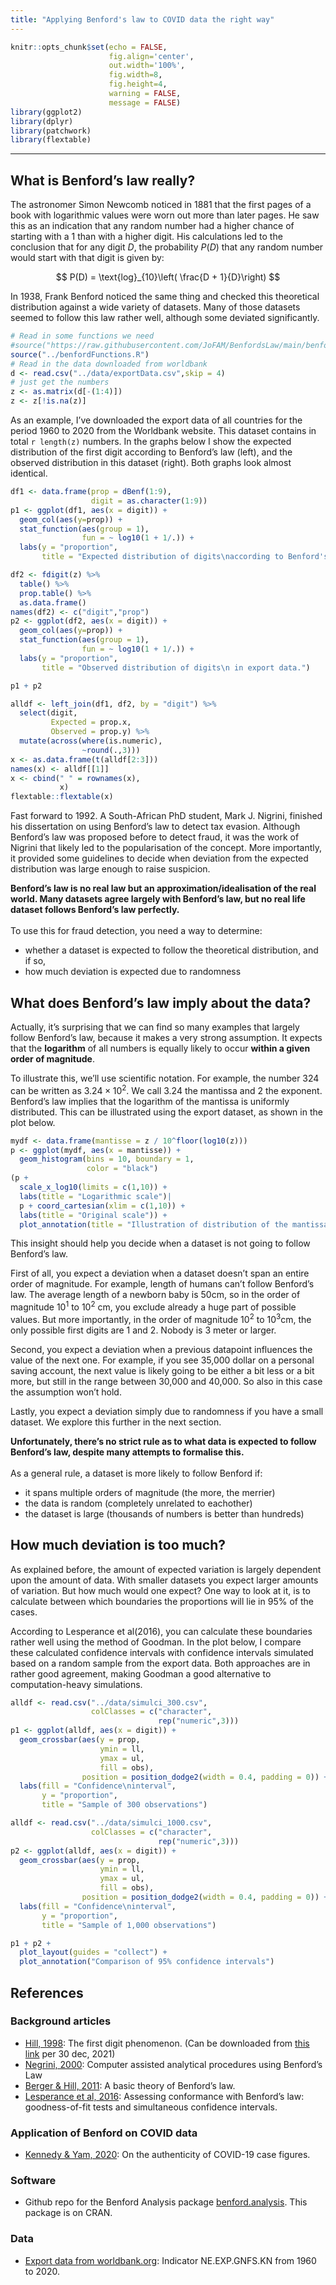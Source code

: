 ```yaml
---
title: "Applying Benford's law to COVID data the right way"
---
```


```r
knitr::opts_chunk$set(echo = FALSE,
                      fig.align='center',
                      out.width='100%',
                      fig.width=8,
                      fig.height=4,
                      warning = FALSE,
                      message = FALSE)
library(ggplot2)
library(dplyr)
library(patchwork)
library(flextable)
```

--------------------

## What is Benford's law really?

The astronomer Simon Newcomb noticed in 1881 that the first pages of a book with logarithmic values were worn out more than later pages. He saw this as an indication that any random number had a higher chance of starting with a 1 than with a higher digit. His calculations led to the conclusion that for any digit $D$, the probability $P(D)$ that any random number would start with that digit is given by:

$$
P(D) = \text{log}_{10}\left( \frac{D + 1}{D}\right)
$$

In 1938, Frank Benford noticed the same thing and checked this theoretical distribution against a wide variety of datasets. Many of those datasets seemed to follow this law rather well, although some deviated significantly. 

```r
# Read in some functions we need
#source("https://raw.githubusercontent.com/JoFAM/BenfordsLaw/main/benfordFunctions.R")
source("../benfordFunctions.R")
# Read in the data downloaded from worldbank
d <- read.csv("../data/exportData.csv",skip = 4)
# just get the numbers
z <- as.matrix(d[-(1:4)])
z <- z[!is.na(z)]
```

As an example, I've downloaded the export data of all countries for the period 1960 to 2020 from the Worldbank website. This dataset contains in total `r length(z)` numbers. In the graphs below I show the expected distribution of the first digit according to Benford's law (left), and the observed distribution in this dataset (right). Both graphs look almost identical.

```r
df1 <- data.frame(prop = dBenf(1:9),
                  digit = as.character(1:9))
p1 <- ggplot(df1, aes(x = digit)) +
  geom_col(aes(y=prop)) +
  stat_function(aes(group = 1),
                fun = ~ log10(1 + 1/.)) +
  labs(y = "proportion",
       title = "Expected distribution of digits\naccording to Benford's law")

df2 <- fdigit(z) %>%
  table() %>%
  prop.table() %>%
  as.data.frame()
names(df2) <- c("digit","prop")
p2 <- ggplot(df2, aes(x = digit)) +
  geom_col(aes(y=prop)) +
  stat_function(aes(group = 1),
                fun = ~ log10(1 + 1/.)) +
  labs(y = "proportion",
       title = "Observed distribution of digits\n in export data.")

p1 + p2
```

```r
alldf <- left_join(df1, df2, by = "digit") %>%
  select(digit, 
         Expected = prop.x, 
         Observed = prop.y) %>%
  mutate(across(where(is.numeric),
                ~round(.,3)))
x <- as.data.frame(t(alldf[2:3]))
names(x) <- alldf[[1]]
x <- cbind(" " = rownames(x),
           x)
flextable::flextable(x)

```

Fast forward to 1992. A South-African PhD student, Mark J. Nigrini, finished his dissertation on using Benford's law to detect tax evasion. Although Benford's law was proposed before to detect fraud, it was the work of Nigrini that likely led to the popularisation of the concept. More importantly, it provided some guidelines to decide when deviation from the expected distribution was large enough to raise suspicion.

<div class="jumbotron">
  <b>Benford's law is no real law but an approximation/idealisation of the real world. Many datasets agree largely with Benford's law, but no real life dataset follows Benford's law perfectly.</b> </br></br>
  To use this for fraud detection, you need a way to determine:
  <ul>
  <li>whether a dataset is expected to follow the theoretical distribution, and if so,</li>
  <li>how much deviation is expected due to randomness</li>
  </ul>
</div>

## What does Benford's law imply about the data?

Actually, it's surprising that we can find so many examples that largely follow Benford's law, because it makes a very strong assumption. It expects that the **logarithm** of all numbers is equally likely to occur **within a given order of magnitude**. 

To illustrate this, we'll use scientific notation. For example, the number $324$ can be written as $3.24 \times 10^2$. We call $3.24$ the mantissa and $2$ the exponent. Benford's law implies that the logarithm of the mantissa is uniformly distributed. This can be illustrated using the export dataset, as shown in the plot below.

```r
mydf <- data.frame(mantisse = z / 10^floor(log10(z)))
p <- ggplot(mydf, aes(x = mantisse)) +
  geom_histogram(bins = 10, boundary = 1,
                 color = "black") 
(p +
  scale_x_log10(limits = c(1,10)) +
  labs(title = "Logarithmic scale")|
  p + coord_cartesian(xlim = c(1,10)) +
  labs(title = "Original scale")) +
  plot_annotation(title = "Illustration of distribution of the mantissa using export data")
```

This insight should help you decide when a dataset is not going to follow Benford's law. 

First of all, you expect a deviation when a dataset doesn't span an entire order of magnitude. For example, length of humans can't follow Benford's law. The average length of a newborn baby is 50cm, so in the order of magnitude $10^1$ to $10^2$ cm, you exclude already a huge part of possible values. But more importantly, in the order of magnitude $10^2$ to $10^3$cm, the only possible first digits are 1 and 2. Nobody is 3 meter or larger.

Second, you expect a deviation when a previous datapoint influences the value of the next one. For example, if you see 35,000 dollar on a personal saving account, the next value is likely going to be either a bit less or a bit more, but still in the range between 30,000 and 40,000. So also in this case the assumption won't hold.

Lastly, you expect a deviation simply due to randomness if you have a small dataset. We explore this further in the next section.

<div class="jumbotron">
<b>Unfortunately, there's no strict rule as to what data is expected to follow Benford's law, despite many attempts to formalise this.</b></br></br> 
As a general rule, a dataset is more likely to follow Benford if:
<ul>
 <li>it spans multiple orders of magnitude (the more, the merrier)</li>
 <li>the data is random (completely unrelated to eachother)</li>
 <li>the dataset is large (thousands of numbers is better than hundreds)</li>
</ul>
</div>

## How much deviation is too much?

As explained before, the amount of expected variation is largely dependent upon the amount of data. With smaller datasets you expect larger amounts of variation. But how much would one expect? One way to look at it, is to calculate between which boundaries the proportions will lie in 95% of the cases. 

According to Lesperance et al(2016), you can calculate these boundaries rather well using the method of Goodman. In the plot below, I compare these calculated confidence intervals with confidence intervals simulated based on a random sample from the export data. Both approaches are in rather good agreement, making Goodman a good alternative to computation-heavy simulations.

```r
alldf <- read.csv("../data/simulci_300.csv",
                  colClasses = c("character",
                                 rep("numeric",3)))
p1 <- ggplot(alldf, aes(x = digit)) +
  geom_crossbar(aes(y = prop,
                    ymin = ll,
                    ymax = ul,
                    fill = obs),
                position = position_dodge2(width = 0.4, padding = 0)) +
  labs(fill = "Confidence\ninterval",
       y = "proportion",
       title = "Sample of 300 observations")

alldf <- read.csv("../data/simulci_1000.csv",
                  colClasses = c("character",
                                 rep("numeric",3)))
p2 <- ggplot(alldf, aes(x = digit)) +
  geom_crossbar(aes(y = prop,
                    ymin = ll,
                    ymax = ul,
                    fill = obs),
                position = position_dodge2(width = 0.4, padding = 0)) +
  labs(fill = "Confidence\ninterval",
       y = "proportion",
       title = "Sample of 1,000 observations")

p1 + p2 +
  plot_layout(guides = "collect") +
  plot_annotation("Comparison of 95% confidence intervals")
```

## References

### Background articles

 - [Hill, 1998](https://www.jstor.org/stable/27857060): The first digit phenomenon. (Can be downloaded from [this link](https://hill.math.gatech.edu/publications/PAPER%20PDFS/TheFirstDigitPhenomenonAmericanScientist1996.pdf) per 30 dec, 2021)
 - [Negrini, 2000](https://www.sciencedirect.com/science/article/pii/S0748575100000087): Computer assisted analytical procedures using Benford's Law
 - [Berger & Hill, 2011](https://projecteuclid.org/journals/probability-surveys/volume-8/issue-none/A-basic-theory-of-Benfords-Law/10.1214/11-PS175.full): A basic theory of Benford's law.
 - [Lesperance et al, 2016](https://journals.plos.org/plosone/article?id=10.1371/journal.pone.0151235#pone.0151235.ref021): Assessing conformance with Benford's law: goodness-of-fit tests and simultaneous confidence intervals.
 
### Application of Benford on COVID data

 - [Kennedy & Yam, 2020](https://journals.plos.org/plosone/article?id=10.1371/journal.pone.0243123): On the authenticity of COVID-19 case figures.
 
 
 
### Software 

 - Github repo for the Benford Analysis package [benford.analysis](https://github.com/carloscinelli/benford.analysis). This package is on CRAN.
 
### Data

 - [Export data from worldbank.org](https://data.worldbank.org/indicator/NE.EXP.GNFS.KN?end=2020&start=1960): Indicator NE.EXP.GNFS.KN from 1960 to 2020. 